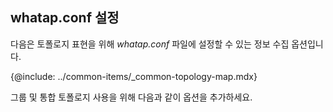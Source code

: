## whatap.conf 설정

다음은 토폴로지 표현을 위해 *whatap.conf* 파일에 설정할 수 있는 정보 수집 옵션입니다.

{@include: ../common-items/_common-topology-map.mdx}

그룹 및 통합 토폴로지 사용을 위해 다음과 같이 옵션을 추가하세요.
